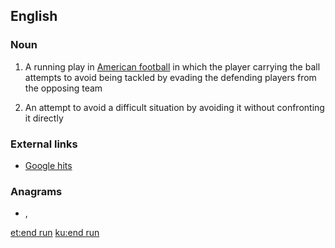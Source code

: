 ==English==

===Noun===
{{en-noun|head=[[end]] [[run]]}}

# A running play in [[American football]] in which the player carrying the ball attempts to avoid being tackled by evading the defending players from the opposing team
# {{lb|en|informal|by extension}} An attempt to avoid a difficult situation by avoiding it without confronting it directly

===External links===
* [http://www.google.com/search?hl=en&q=%22an+end+run+around%22&btnG=Search Google hits]

===Anagrams===
* {{l|en|dunner}}, {{l|en|runned}}

[[et:end run]]
[[ku:end run]]